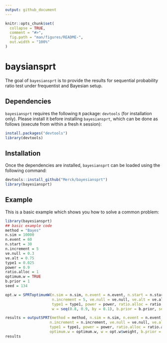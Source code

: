 ```yaml
---
output: github_document
---
```


<!-- README.md is generated from README.Rmd. Please edit that file -->

```r
knitr::opts_chunk$set(
  collapse = TRUE,
  comment = "#>",
  fig.path = "man/figures/README-",
  out.width = "100%"
)
```

# baysiansprt

<!-- badges: start -->

<!-- badges: end -->

The goal of `bayesiansprt` is to provide the results for sequential probability ratio test under frequentist and Bayesian setup.

## Dependencies

`bayesiansprt` requires the following `R` package: `devtools` (for installation only). Please install it before installing `bayesiansprt`, which can be done as follows (execute from within a fresh `R` session):

``` r
install.packages("devtools")
library(devtools)
```


## Installation

Once the dependencies are installed, `bayesiansprt` can be loaded using the following command:

``` r
devtools::install_github("Merck/bayesiansprt")
library(bayesiansprt)
```


## Example

This is a basic example which shows you how to solve a common problem:

```r
library(bayesiansprt)
## basic example code
method = "Bayes"
n.sim = 10000
n.event = 60
n.start = 30
n.increment = 5
ve.null = 0.3
ve.alt = 0.75
type1 = 0.025
power = 0.9
ratio.alloc = 1
optimum.w = TRUE
b.prior = 1
seed = 134

opt.w = SPRToptimumW(n.sim = n.sim, n.event = n.event, n.start = n.start,
                     n.increment = 5, ve.null = ve.null, ve.alt = ve.alt,
                     type1 = type1, power = power, ratio.alloc = ratio.alloc,
                     w = seq(0.8, 0.9, by = 0.1), b.prior = b.prior, seed = seed)

results = outputSPRT(method = method, n.sim = n.sim, n.event = n.event, n.start = n.start,
                    n.increment = n.increment, ve.null = ve.null, ve.alt = ve.alt,
                    type1 = type1, power = power, ratio.alloc = ratio.alloc,
                    optimum.w = optimum.w, w = opt.w$weight, b.prior = b.prior, seed = seed)
results
```

<!-- What is special about using `README.Rmd` instead of just `README.md`? You can include R chunks like so: -->

<!-- ```{r cars} -->

<!-- summary(cars) -->

<!-- ``` -->

<!-- You'll still need to render `README.Rmd` regularly, to keep `README.md` up-to-date. -->

<!-- You can also embed plots, for example: -->

<!-- ```{r pressure, echo = FALSE} -->

<!-- plot(pressure) -->

<!-- ``` -->

<!-- In that case, don't forget to commit and push the resulting figure files, so they display on GitHub! -->
